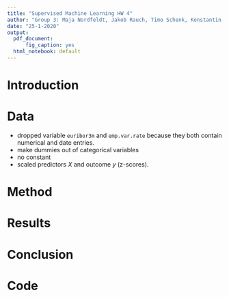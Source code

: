 ```yaml
---
title: "Supervised Machine Learning HW 4"
author: "Group 3: Maja Nordfeldt, Jakob Rauch, Timo Schenk, Konstantin Sommer"
date: "25-1-2020"
output:
  pdf_document:
      fig_caption: yes
  html_notebook: default
---
```

# Introduction

# Data
- dropped variable `euribor3m` and `emp.var.rate` because they both contain numerical and date entries.
- make dummies out of categorical variables
- no constant
- scaled predictors $X$ and outcome $y$ (z-scores).


# Method

# Results

# Conclusion

# Code
```r
```
